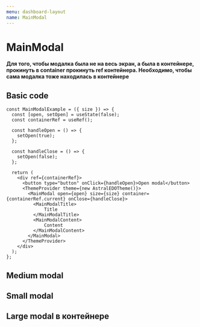 ```yaml
---
menu: dashboard-layout
name: MainModal
---
```




# MainModal

<Props of={MainModal} />

**Для того, чтобы модалка была не на весь экран, а была в контейнере, прокинуть в container прокинуть ref контейнера. Необходимо, чтобы сама модалка тоже находилась в контейнере**

## Basic code

```
const MainModalExample = ({ size }) => {
  const [open, setOpen] = useState(false);
  const containerRef = useRef();

  const handleOpen = () => {
    setOpen(true);
  };

  const handleClose = () => {
    setOpen(false);
  };

  return (
    <div ref={containerRef}>
      <button type="button" onClick={handleOpen}>Open modal</button>
      <ThemeProvider theme={new AstralEDOTheme()}>
        <MainModal open={open} size={size} container={containerRef.current} onClose={handleClose}>
          <MainModalTitle>
              Title
          </MainModalTitle>
          <MainModalContent>
              Content
          </MainModalContent>
        </MainModal>
      </ThemeProvider>
    </div>
  );
};
```

## Medium modal

<Playground>
  <MainModalExample />
</Playground>

## Small modal

<Playground>
  <MainModalExample size="small" />
</Playground>

## Large modal в контейнере

<Playground>
  <MainModalExample contain size="large" />
</Playground>
